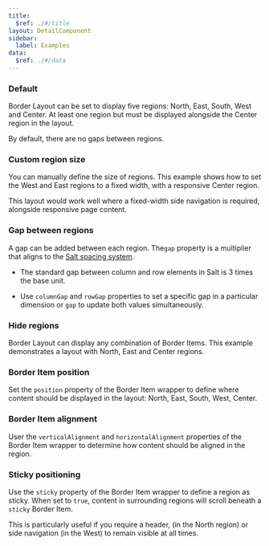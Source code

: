 ```yaml
---
title:
  $ref: ./#/title
layout: DetailComponent
sidebar:
  label: Examples
data:
  $ref: ./#/data
---
```


<LivePreviewControls>
<LivePreview componentName="border-layout" exampleName="Default" >

### Default

Border Layout can be set to display five regions: North, East, South, West and Center. At least one region but must be displayed alongside the Center region in the layout.

By default, there are no gaps between regions.

</LivePreview>

<LivePreview componentName="border-layout" exampleName="CustomRegionSize" >

### Custom region size

You can manually define the size of regions. This example shows how to set the West and East regions to a fixed width, with a responsive Center region.

This layout would work well where a fixed-width side navigation is required, alongside responsive page content.

</LivePreview>

<LivePreview componentName="border-layout" exampleName="GapBetweenRegions" >

### Gap between regions

A gap can be added between each region. The`gap` property is a multiplier that aligns to the [Salt spacing system](https://www.saltdesignsystem.com/salt/foundations/spacing).

- The standard gap between column and row elements in Salt is 3 times the base unit.

- Use `columnGap` and `rowGap` properties to set a specific gap in a particular dimension or `gap` to update both values simultaneously.

</LivePreview>

<LivePreview componentName="border-layout" exampleName="HideRegions" >

### Hide regions

Border Layout can display any combination of Border Items. This example demonstrates a layout with North, East and Center regions.

</LivePreview>

<LivePreview componentName="border-layout" exampleName="BorderItemPosition" >

### Border Item position

Set the `position` property of the Border Item wrapper to define where content should be displayed in the layout: North, East, South, West, Center.

</LivePreview>

<LivePreview componentName="border-layout" exampleName="BorderItemAlignment" >

### Border Item alignment

User the `verticalAlignment` and `horizontalAlignment` properties of the Border Item wrapper to determine how content should be aligned in the region.

</LivePreview>

<LivePreview componentName="border-layout" exampleName="StickyPositioning" >

### Sticky positioning

Use the `sticky` property of the Border Item wrapper to define a region as sticky. When set to `true`, content in surrounding regions will scroll beneath a `sticky` Border Item.

This is particularly useful if you require a header, (in the North region) or side navigation (in the West) to remain visible at all times.

</LivePreview>

</LivePreviewControls>
